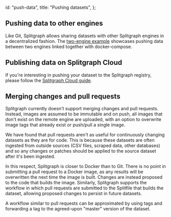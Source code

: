   id: "push-data",
  title: "Pushing datasets",
};

## Pushing data to other engines

Like Git, Splitgraph allows sharing datasets with other Splitgraph engines in a decentralized
fashion. The [two-engine example](https://github.com/splitgraph/splitgraph/tree/master/examples/push-to-other-engine)
showcases pushing data between two engines linked together with docker-compose.

## Publishing data on Splitgraph Cloud

If you're interesting in pushing your dataset to the Splitgraph registry, please follow the
[Splitgraph Cloud guide](../splitgraph_cloud/introduction).

## Merging changes and pull requests

Splitgraph currently doesn't support merging changes and pull requests. Instead, images are assumed to be immutable and on push, all images that don't exist on the remote engine are uploaded, with an option to overwrite image tags that already exist or push/pull a single image.

We have found that pull requests aren't as useful for continuously changing datasets as they are
for code. This is because these datasets are often ingested from outside sources (CSV files, scraped
data, other databases) and so any changes or patches should be applied to the source dataset
after it's been ingested.

In this respect, Splitgraph is closer to Docker than to Git. There is no point in submitting a pull
request to a Docker image, as any results will be overwritten the next time the image is built.
Changes are instead proposed to the code that builds the image. Similarly, Splitgraph supports
the workflow in which pull requests are submitted to the Splitfile that builds the dataset,
allowing proposed changes to persist in future datasets.

A workflow similar to pull requests can be approximated by using tags and forwarding a tag to the
agreed-upon "master" version of the dataset.
